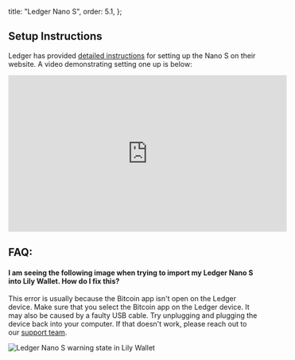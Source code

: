 

  title: "Ledger Nano S",
  order: 5.1,
};

<DeviceInfo
  image="/assets/devices/ledger.png"
  name="Ledger Nano S"
  companyName="Ledger"
  learnMoreUrl="https://shop.ledger.com/pages/ledger-nano-x"
  purchaseUrl="https://shop.ledger.com/products/ledger-nano-s"
/>

## Setup Instructions

Ledger has provided [detailed instructions](https://support.ledger.com/hc/en-us/articles/360000613793-Set-up-as-new-device) for setting up the Nano S on their website. A video demonstrating setting one up is below:

<iframe
  width="560"
  height="315"
  src="https://www.youtube.com/embed/lQkhvGNhvAM"
  title="YouTube video player"
  frameborder="0"
  allow="accelerometer; autoplay; clipboard-write; encrypted-media; gyroscope; picture-in-picture"
  allowfullscreen
></iframe>

## FAQ:

#### I am seeing the following image when trying to import my Ledger Nano S into Lily Wallet. How do I fix this?

This error is usually because the Bitcoin app isn't open on the Ledger device. Make sure that you select the Bitcoin app on the Ledger device. It may also be caused by a faulty USB cable. Try unplugging and plugging the device back into your computer. If that doesn't work, please reach out to our [support team](https://lily.kevinmulcrone.com/support).

<img src={LedgerWarning} alt="Ledger Nano S warning state in Lily Wallet" />
